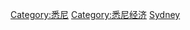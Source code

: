 {{Commons cat|Transport in Sydney}}
{{Commonscat|Transport in Sydney}}

[[Category:悉尼|Category:悉尼]]
[[Category:悉尼经济|Category:悉尼经济]]
[[Category:澳大利亞各城市交通|Sydney]]
